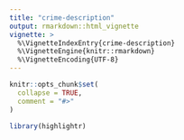```yaml
---
title: "crime-description"
output: rmarkdown::html_vignette
vignette: >
  %\VignetteIndexEntry{crime-description}
  %\VignetteEngine{knitr::rmarkdown}
  %\VignetteEncoding{UTF-8}
---
```


```r
knitr::opts_chunk$set(
  collapse = TRUE,
  comment = "#>"
)
```

```r
library(highlightr)
```
